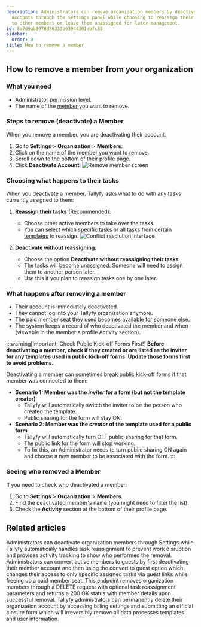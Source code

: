 ```yaml
---
description: Administrators can remove organization members by deactivating their
  accounts through the settings panel while choosing to reassign their current tasks
  to other members or leave them unassigned for later management.
id: 8e7d9ab8078d86333b63944301ebfc53
sidebar:
  order: 8
title: How to remove a member
---
```


## How to remove a member from your organization

### What you need
- Administrator permission level.
- The name of the [member](/products/pro/documenting/members/) you want to remove.

### Steps to remove (deactivate) a Member

When you remove a member, you are deactivating their account.
1. Go to **Settings** > **Organization** > **Members**.
2. Click on the name of the member you want to remove.
3. Scroll down to the bottom of their profile page.
4. Click **Deactivate Account**.
   ![Remove member screen](https://screenshots.tallyfy.com/tallyfy%2Fpro%2Fdesktop-light-remove-member.png)

### Choosing what happens to their tasks

When you deactivate a [member](/products/pro/documenting/members/), Tallyfy asks what to do with any [tasks](/products/pro/tracking-and-tasks/tasks/) currently assigned to them:

1. **Reassign their tasks** (Recommended):
   - Choose other active members to take over the tasks.
   - You can select which specific tasks or all tasks from certain [templates](/products/pro/documenting/templates/) to reassign.
   ![Conflict resolution interface](https://screenshots.tallyfy.com/tallyfy%2Fpro%2Fdesktop-light-conflict-resolution-example.png)

2. **Deactivate without reassigning**:
   - Choose the option **Deactivate without reassigning their tasks**.
   - The tasks will become unassigned. Someone will need to assign them to another person later.
   - Use this if you plan to reassign tasks one by one later.

### What happens after removing a member

- Their account is immediately deactivated.
- They cannot log into your Tallyfy organization anymore.
- The paid member seat they used becomes available for someone else.
- The system keeps a record of who deactivated the member and when (viewable in the member's profile Activity section).

:::warning[Important: Check Public Kick-off Forms First!]
**Before deactivating a member, check if they created or are listed as the inviter for any templates used in public kick-off forms. Update those forms first to avoid problems.**

Deactivating a [member](/products/pro/documenting/members/) can sometimes break public [kick-off forms](/products/pro/launching/triggers/kick-off-forms/) if that member was connected to them:

- **Scenario 1: Member was the *inviter* for a form (but not the template creator)**
    - Tallyfy will automatically switch the inviter to be the person who created the template.
    - Public sharing for the form will stay ON.
- **Scenario 2: Member was the *creator* of the template used for a public form**
    - Tallyfy will automatically turn OFF public sharing for that form.
    - The public link for the form will stop working.
    - To fix this, an Administrator needs to turn public sharing ON again and choose a new member to be associated with the form.
:::

### Seeing who removed a Member

If you need to check who deactivated a member:
1. Go to **Settings** > **Organization** > **Members**.
2. Find the deactivated member's name (you might need to filter the list).
3. Check the **Activity** section at the bottom of their profile page.


## Related articles
<CardGrid>
<LinkTitleCard header="<b>Org Settings > Remove a member</b>" href="/products/pro/settings/org-settings/how-can-i-remove-a-member-from-my-tallyfy-organization/" > Administrators can deactivate organization members through Settings while Tallyfy automatically handles task reassignment to prevent work disruption and provides activity tracking to show who performed the removal. </LinkTitleCard>
<LinkTitleCard header="<b>Members > Convert a member to a guest</b>" href="/products/pro/documenting/members/convert-member-to-guest/" > Administrators can convert active members to guests by first deactivating their member account and then using the convert to guest option which changes their access to only specific assigned tasks via guest links while freeing up a paid member seat. </LinkTitleCard>
<LinkTitleCard header="<b>Members > Remove member</b>" href="/products/pro/integrations/open-api/code-samples/members/remove-member/" > This endpoint removes organization members through a DELETE request with optional task reassignment parameters and returns a 200 OK status with member details upon successful removal. </LinkTitleCard>
<LinkTitleCard header="<b>Personal Settings > Cancel and delete your Tallyfy account</b>" href="/products/pro/settings/personal-settings/how-can-i-cancel-and-delete-my-tallyfy-account/" > Tallyfy administrators can permanently delete their organization account by accessing billing settings and submitting an official closure form which will irreversibly remove all data processes templates and user information. </LinkTitleCard>
</CardGrid>